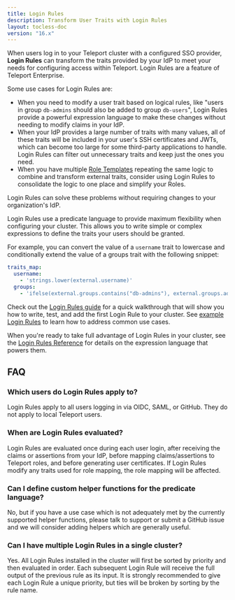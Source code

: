 ```yaml
---
title: Login Rules 
description: Transform User Traits with Login Rules
layout: tocless-doc
version: "16.x"
---
```


When users log in to your Teleport cluster with a configured SSO provider,
**Login Rules** can transform the traits provided by your IdP to meet your needs
for configuring access within Teleport.
Login Rules are a feature of Teleport Enterprise.

Some use cases for Login Rules are:

- When you need to modify a user trait based on logical rules, like
  "users in group `db-admins` should also be added to group `db-users`",
  Login Rules provide a powerful expression language to make these changes
  without needing to modify claims in your IdP.
- When your IdP provides a large number of traits with many values, all of these
  traits will be included in your user's SSH certificates and JWTs, which can
  become too large for some third-party applications to handle.  Login Rules can
  filter out unnecessary traits and keep just the ones you need.
- When you have multiple [Role Templates](/docs/ver/16.x/access-controls/guides/role-templates) repeating
  the same logic to combine and transform external traits, consider using Login
  Rules to consolidate the logic to one place and simplify your Roles.

Login Rules can solve these problems without requiring changes to your
organization's IdP.

Login Rules use a predicate language to provide maximum flexibility when
configuring your cluster.
This allows you to write simple or complex expressions to define the traits your
users should be granted.

For example, you can convert the value of a `username` trait to lowercase and
conditionally extend the value of a groups trait with the following
snippet:

```yaml
traits_map:
  username:
    - 'strings.lower(external.username)'
  groups:
    - 'ifelse(external.groups.contains("db-admins"), external.groups.add("db-users"), external.groups)'
```

Check out the [Login Rules guide](/docs/ver/16.x/access-controls/login-rules/guide) for a quick walkthrough
that will show you how to write, test, and add the first Login Rule to your
cluster. See [example Login Rules](/docs/ver/16.x/access-controls/login-rules/guide#example-login-rules) to
learn how to address common use cases.

When you're ready to take full advantage of Login Rules in your cluster, see the
[Login Rules Reference](/docs/ver/16.x/access-controls/login-rules/reference) for details on the expression
language that powers them.

## FAQ

### Which users do Login Rules apply to?

Login Rules apply to all users logging in via OIDC, SAML, or GitHub.
They do not apply to local Teleport users.

### When are Login Rules evaluated?

Login Rules are evaluated once during each user login, after receiving the
claims or assertions from your IdP, before mapping claims/assertions to Teleport
roles, and before generating user certificates.
If Login Rules modify any traits used for role mapping, the role mapping will be
affected.

### Can I define custom helper functions for the predicate language?

No, but if you have a use case which is not adequately met by the currently
supported helper functions, please talk to support or submit a GitHub issue and
we will consider adding helpers which are generally useful.

### Can I have multiple Login Rules in a single cluster?

Yes.
All Login Rules installed in the cluster will first be sorted by priority and
then evaluated in order.
Each subsequent Login Rule will receive the full output of the previous rule as
its input.
It is strongly recommended to give each Login Rule a unique priority, but ties
will be broken by sorting by the rule name.
